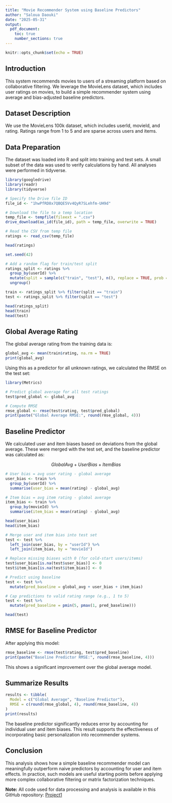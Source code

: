 ```yaml
---
title: "Movie Recommender System using Baseline Predictors"
author: "Saloua Daouki"
date: "2025-05-31"
output: 
  pdf_document:
    toc: true
    number_sections: true
---
```


```r
knitr::opts_chunk$set(echo = TRUE)
```

## Introduction

This system recommends movies to users of a streaming platform based on collaborative filtering. We leverage the MovieLens dataset, which includes user ratings on movies, to build a simple recommender system using average and bias-adjusted baseline predictors.

## Dataset Description

We use the MovieLens 100k dataset, which includes userId, movieId, and rating. Ratings range from 1 to 5 and are sparse across users and items.

## Data Preparation

The dataset was loaded into R and split into training and test sets. A small subset of the data was used to verify calculations by hand. All analyses were performed in tidyverse.

```r
library(googledrive)
library(readr)
library(tidyverse)

# Specify the Drive file ID
file_id <- "1hwPfRD8x7QBQE5Vv4QyR7SLehfm-UH9d"

# Download the file to a temp location
temp_file <- tempfile(fileext = ".csv")
drive_download(as_id(file_id), path = temp_file, overwrite = TRUE)

# Read the CSV from temp file
ratings <- read_csv(temp_file)

head(ratings)
```

```r
set.seed(42)

# Add a random flag for train/test split
ratings_split <- ratings %>%
  group_by(userId) %>%
  mutate(split = sample(c("train", "test"), n(), replace = TRUE, prob = c(0.8, 0.2))) %>%
  ungroup()

train <- ratings_split %>% filter(split == "train")
test <- ratings_split %>% filter(split == "test")

head(ratings_split)
head(train)
head(test)
```

## Global Average Rating

The global average rating from the training data is:

```r
global_avg <- mean(train$rating, na.rm = TRUE)
print(global_avg)
```

Using this as a predictor for all unknown ratings, we calculated the RMSE on the test set:

```r
library(Metrics)

# Predict global average for all test ratings
test$pred_global <- global_avg

# Compute RMSE
rmse_global <- rmse(test$rating, test$pred_global)
print(paste("Global Average RMSE:", round(rmse_global, 4)))
```

## Baseline Predictor

We calculated user and item biases based on deviations from the global average. These were merged with the test set, and the baseline predictor was calculated as:

$$
Global Avg + User Bias + Item Bias
$$

```r
# User bias = avg user rating - global average
user_bias <- train %>%
  group_by(userId) %>%
  summarise(user_bias = mean(rating) - global_avg)

# Item bias = avg item rating - global average
item_bias <- train %>%
  group_by(movieId) %>%
  summarise(item_bias = mean(rating) - global_avg)

head(user_bias)
head(item_bias)
```

```r
# Merge user and item bias into test set
test <- test %>%
  left_join(user_bias, by = "userId") %>%
  left_join(item_bias, by = "movieId")

# Replace missing biases with 0 (for cold-start users/items)
test$user_bias[is.na(test$user_bias)] <- 0
test$item_bias[is.na(test$item_bias)] <- 0

# Predict using baseline
test <- test %>%
  mutate(pred_baseline = global_avg + user_bias + item_bias)

# Cap predictions to valid rating range (e.g., 1 to 5)
test <- test %>%
  mutate(pred_baseline = pmin(5, pmax(1, pred_baseline)))

head(test)
```

## RMSE for Baseline Predictor

After applying this model:

```r
rmse_baseline <- rmse(test$rating, test$pred_baseline)
print(paste("Baseline Predictor RMSE:", round(rmse_baseline, 4)))
```

This shows a significant improvement over the global average model.

## Summarize Results

```r
results <- tibble(
  Model = c("Global Average", "Baseline Predictor"),
  RMSE = c(round(rmse_global, 4), round(rmse_baseline, 4))
)
print(results)
```

The baseline predictor significantly reduces error by accounting for individual user and item biases. This result supports the effectiveness of incorporating basic personalization into recommender systems.

## Conclusion

This analysis shows how a simple baseline recommender model can meaningfully outperform naive predictors by accounting for user and item effects. In practice, such models are useful starting points before applying more complex collaborative filtering or matrix factorization techniques.

**Note:** All code used for data processing and analysis is available in this GitHub repository: [Project1](https://raw.githubusercontent.com/SalouaDaouki/Data612Summer25/refs/heads/main/Project1.Rmd?token=GHSAT0AAAAAADE5NEAGRZXJHPCWOJS5EZ242B6GKMQ){.uri}
